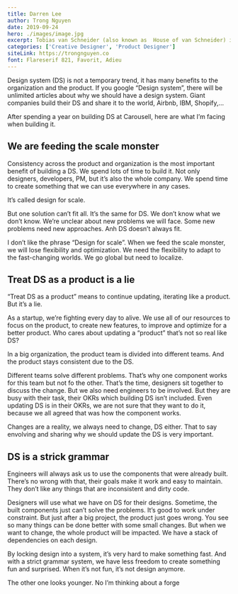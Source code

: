 ```yaml
---
title: Darren Lee
author: Trong Nguyen
date: 2019-09-24
hero: ./images/image.jpg
excerpt: Tobias van Schneider (also known as  House of van Schneider) is an award-winning designer born in Germany, raised in Austria and currently living in Stockholm  New York.
categories: ['Creative Designer', 'Product Designer']
siteLink: https://trongnguyen.co
font: Flareserif 821, Favorit, Adieu
---
```


Design system (DS) is not a temporary trend, it has many benefits to the organization and the product. If you google “Design system”, there will be unlimited articles about why we should have a design system. Giant companies build their DS and share it to the world, Airbnb, IBM,  Shopify,…

After spending a year on building DS at Carousell, here are what I’m facing when building it.

## We are feeding the scale monster
Consistency across the product and organization is the most important benefit of building a DS. We spend lots of time to build it. Not only designers, developers, PM, but it’s also the whole company. We spend time to create something that we can use everywhere in any cases.

It’s called design for scale.

But one solution can’t fit all. It’s the same for DS.
We don’t know what we don’t know. We’re unclear about new problems we will face. Some new problems need new approaches. Anh DS doesn’t always fit.

I don’t like the phrase “Design for scale”. When we feed the scale monster, we will lose flexibility and optimization. We need the flexibility to adapt to the fast-changing worlds. We go global but need to localize.

## Treat DS as a product is a lie
“Treat DS as a product” means to continue updating, iterating like a product. But it’s a lie.

As a startup, we’re fighting every day to alive. We use all of our resources to focus on the product, to create new features, to improve and optimize for a better product. Who cares about updating a “product” that’s not so real like DS?

In a big organization, the product team is divided into different teams. And the product stays consistent due to the DS.

Different teams solve different problems. That’s why one component works for this team but not fo the other. That’s the time, designers sit together to discuss the change. But we also need engineers to be involved. But they are busy with their task, their OKRs which building DS isn’t included. Even updating DS is in their OKRs, we are not sure that they want to do it, because we all agreed that was how the component works.

Changes are a reality, we always need to change, DS either.
That to say envolving and sharing why we should update the DS is very important.

## DS is a strick grammar
Engineers will always ask us to use the components that were already built. There’s no wrong with that, their goals make it work and easy to maintain. They don’t like any things that are inconsistent and dirty code.

Designers will use what we have on DS for their designs. Sometime, the built components just can’t solve the problems. It’s good to work under constraint. But just after a big project, the product just goes wrong. You see so many things can be done better with some small changes. But when we want to change, the whole product will be impacted. We have a stack of dependencies on each design.

By locking design into a system, it’s very hard to make something fast. And with a strict grammar system, we have less freedom to create something fun and surprised. When it’s not fun, it’s not design anymore.

The other one looks younger. No I’m thinking about a forge
